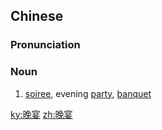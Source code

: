 ==Chinese==
{{zh-forms}}

===Pronunciation===
{{zh-pron
|m=wǎnyàn
|c=maan5 jin3
|mn=boán-iàn
|cat=n
}}

===Noun===
{{zh-noun}}
# [[soiree]], evening [[party]], [[banquet]]

[[ky:晚宴]]
[[zh:晚宴]]